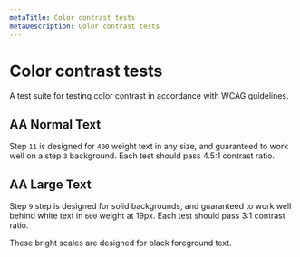 ```yaml
---
metaTitle: Color contrast tests
metaDescription: Color contrast tests
---
```


# Color contrast tests

<Description>
	A test suite for testing color contrast in accordance with WCAG guidelines.
</Description>

## AA Normal Text

Step `11` is designed for `400` weight text in any size, and guaranteed to work well on a step `3` background. Each test should pass 4.5:1 contrast ratio.

<ColorTestText />

## AA Large Text

Step `9` step is designed for solid backgrounds, and guaranteed to work well behind white text in `600` weight at 19px. Each test should pass 3:1 contrast ratio.

<ColorTestTextLarge />

These bright scales are designed for black foreground text.

<ColorTestTextLargeBright />
